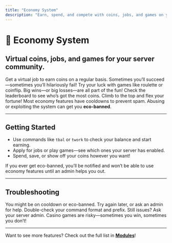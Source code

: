 ```yaml
---
title: "Economy System"
description: "Earn, spend, and compete with coins, jobs, and games on your server."
---
```


# 💸 Economy System

## Virtual coins, jobs, and games for your server community.

<CardGroup cols={2}>
  <Card
    title="Work & Earn"
    icon="briefcase"
  >
    Get a virtual job to earn coins on a regular basis. Sometimes you’ll succeed—sometimes you’ll hilariously fail!
  </Card>
  <Card
    title="Casino Games"
    icon="gamepad"
  >
    Try your luck with games like roulette or coinflip. Big wins—or big losses—are all part of the fun!
  </Card>
  <Card
    title="Compete"
    icon="trophy"
  >
    Check the leaderboard to see who’s got the most coins. Climb to the top and flex your fortune!
  </Card>
  <Card
    title="Fair Play"
    icon="lock"
  >
    Most economy features have cooldowns to prevent spam. Abusing or exploiting the system can get you <b>eco-banned</b>.
  </Card>
</CardGroup>

---

## Getting Started

- Use commands like <code>tbal</code> or <code>twork</code> to check your balance and start earning.
- Apply for jobs or play games—see which ones your server has enabled.
- Spend, save, or show off your coins however you want!

<Info>
If you ever get eco-banned, you’ll be notified and won’t be able to use economy features until an admin helps you out.
</Info>

---

## Troubleshooting

<CardGroup>
  <Card title="Not Earning Coins?" icon="help-circle">
    You might be on cooldown or eco-banned. Try again later, or ask an admin for help.
  </Card>
  <Card title="Command Not Working?" icon="terminal">
    Double-check your command format and prefix. Still issues? Ask your server admin.
  </Card>
  <Card title="Lost Coins?" icon="alert-circle">
    Casino games are risky—sometimes you win, sometimes you don’t!
  </Card>
</CardGroup>

---

<Info>
Want to see more features?  
Check out the full list in <b><a href="/modules/overview">Modules</a></b>!
</Info>
